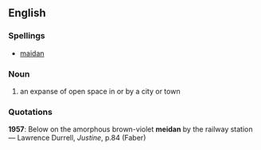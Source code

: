 ==English==
===Spellings===
*[[maidan]]
===Noun===
#an expanse of open space in or by a city or town
===Quotations===
'''1957''': Below on the amorphous brown-violet '''meidan''' by the railway station &mdash; Lawrence Durrell, ''Justine'', p.84 (Faber)